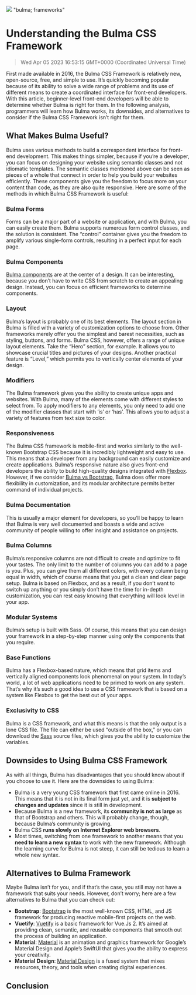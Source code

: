 ![](https://uploads-ssl.webflow.com/6143afec68f555387049efb3/63dd736c6f36a9fd5f67cdbe_understandingbulma_62235de72ce33ac485d4398de29c906c_2000.jpeg)
"bulma; frameworks"
# Understanding the Bulma CSS Framework
> Wed Apr 05 2023 16:53:15 GMT+0000 (Coordinated Universal Time)

First made available in 2016, the Bulma CSS Framework is relatively new, open-source, free, and simple to use. It’s quickly becoming popular because of its ability to solve a wide range of problems and its use of different means to create a coordinated interface for front-end developers.
With this article, beginner-level front-end developers will be able to determine whether Bulma is right for them. In the following analysis, programmers will learn how Bulma works, its downsides, and alternatives to consider if the Bulma CSS Framework isn’t right for them.

## What Makes Bulma Useful?
Bulma uses various methods to build a correspondent interface for front-end development. This makes things simpler, because if you’re a developer, you can focus on designing your website using semantic classes and not idiomatic templates.
The semantic classes mentioned above can be seen as pieces of a whole that connect in order to help you build your websites efficiently. These components give you the freedom to focus more on your content than code, as they are also quite responsive.
Here are some of the methods in which Bulma CSS Framework is useful:

### Bulma Forms
Forms can be a major part of a website or application, and with Bulma, you can easily create them. Bulma supports numerous form control classes, and the solution is consistent. The “control” container gives you the freedom to amplify various single-form controls, resulting in a perfect input for each page.

### Bulma Components
<a href="https://bulma.io/documentation/components/" target="_blank" rel="noopener noreferrer">Bulma components</a> are at the center of a design. It can be interesting, because you don’t have to write CSS from scratch to create an appealing design. Instead, you can focus on efficient frameworks to determine components.

### Layout
Bulma’s layout is probably one of its best elements. The layout section in Bulma is filled with a variety of customization options to choose from. Other frameworks merely offer you the simplest and barest necessities, such as styling, buttons, and forms. Bulma CSS, however, offers a range of unique layout elements. Take the “Hero” section, for example. It allows you to showcase crucial titles and pictures of your designs. Another practical feature is “Level,” which permits you to vertically center elements of your design.

### Modifiers
The Bulma framework gives you the ability to create unique apps and websites. With Bulma, many of the elements come with different styles to select from. To apply modifiers to any elements, you only need to add one of the modifier classes that start with ‘is’ or ‘has’. This allows you to adjust a variety of features from text size to color.

### Responsiveness
The Bulma CSS framework is mobile-first and works similarly to the well-known Bootstrap CSS because it is incredibly lightweight and easy to use. This means that a developer from any background can easily customize and create applications. Bulma’s responsive nature also gives front-end developers the ability to build high-quality designs integrated with <a href="https://en.m.wikipedia.org/wiki/CSS_Flexible_Box_Layout" target="_blank" rel="noopener noreferrer">Flexbox</a>. However, if we consider <a href="https://code.pieces.app/blog/bootstrap-vs-bulma-css" target="_blank" rel="noopener noreferrer">Bulma vs Bootstrap</a>, Bulma does offer more flexibility in customization, and its modular architecture permits better command of individual projects.

### Bulma Documentation
This is usually a major element for developers, so you’ll be happy to learn that Bulma is very well documented and boasts a wide and active community of people willing to offer insight and assistance on projects.

### Bulma Columns
Bulma’s responsive columns are not difficult to create and optimize to fit your tastes. The only limit to the number of columns you can add to a page is you. Plus, you can give them all different colors, with every column being equal in width, which of course means that you get a clean and clear page setup. Bulma is based on Flexbox, and as a result, if you don’t want to switch up anything or you simply don’t have the time for in-depth customization, you can rest easy knowing that everything will look level in your app.

### Modular Systems
Bulma’s setup is built with Sass. Of course, this means that you can design your framework in a step-by-step manner using only the components that you require.

### Base Functions
Bulma has a Flexbox-based nature, which means that grid items and vertically aligned components look phenomenal on your system. In today’s world, a lot of web applications need to be primed to work on any system. That’s why it’s such a good idea to use a CSS framework that is based on a system like Flexbox to get the best out of your apps.

### Exclusivity to CSS
Bulma is a CSS framework, and what this means is that the only output is a lone CSS file. The file can either be used “outside of the box,” or you can download the <a href="https://www.w3schools.com/sass/sass_intro.php" target="_blank" rel="noopener noreferrer">Sass</a> source files, which gives you the ability to customize the variables.

## Downsides to Using Bulma CSS Framework
As with all things, Bulma has disadvantages that you should know about if you choose to use it. Here are the downsides to using Bulma:

- Bulma is a very young CSS framework that first came online in 2016. This means that it is not in its final form just yet, and it is **subject to changes and updates** since it is still in development.
- Because Bulma is a new framework, its **community is not as large** as that of Bootstrap and others. This will probably change, though, because Bulma’s community is growing.
- Bulma CSS **runs slowly on Internet Explorer web browsers**.
- Most times, switching from one framework to another means that you **need to learn a new syntax** to work with the new framework. Although the learning curve for Bulma is not steep, it can still be tedious to learn a whole new syntax.

## Alternatives to Bulma Framework
Maybe Bulma isn’t for you, and if that’s the case, you still may not have a framework that suits your needs. However, don’t worry; here are a few alternatives to Bulma that you can check out:
- **Bootstrap**: <a href="https://stackshare.io/bulma" target="_blank" rel="noopener noreferrer">Bootstrap</a> is the most well-known CSS, HTML, and JS framework for producing reactive mobile-first projects on the web.
- **Vuetify**: <a href="https://stackshare.io/bulma" target="_blank" rel="noopener noreferrer">Vuetify</a> is a basic framework for Vue.Js 2. It’s aimed at providing clean, semantic, and reusable components that smooth out the process of building an application.
- **Material**: <a href="https://stackshare.io/bulma" target="_blank" rel="noopener noreferrer">Material</a> is an animation and graphics framework for Google’s Material Design and Apple’s SwiftUI that gives you the ability to express your creativity.
- **Material** **Design**: <a href="https://stackshare.io/bulma" target="_blank" rel="noopener noreferrer">Material Design</a> is a fused system that mixes resources, theory, and tools when creating digital experiences.

## Conclusion
